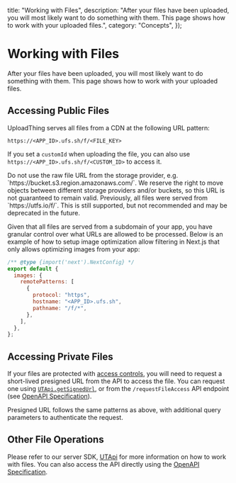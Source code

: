 
  title: "Working with Files",
  description:
    "After your files have been uploaded, you will most likely want to do something with them. This page shows how to work with your uploaded files.",
  category: "Concepts",
});

# Working with Files

After your files have been uploaded, you will most likely want to do something
with them. This page shows how to work with your uploaded files.

## Accessing Public Files

UploadThing serves all files from a CDN at the following URL pattern:

`https://<APP_ID>.ufs.sh/f/<FILE_KEY>`

If you set a `customId` when uploading the file, you can also use
`https://<APP_ID>.ufs.sh/f/<CUSTOM_ID>` to access it.

<Warning>
    Do not use the raw file URL from the storage provider, e.g. `https://bucket.s3.region.amazonaws.com/<FILE_KEY>`. We reserve the right to move objects between different storage providers and/or buckets, so this URL is not guaranteed to remain valid.
</Warning>

<Note>
  Previously, all files were served from `https://utfs.io/f/<FILE_KEY>`.
  This is still supported, but not recommended and may be deprecated in the future.
</Note>

Given that all files are served from a subdomain of your app, you have granular
control over what URLs are allowed to be processed. Below is an example of how
to setup image optimization allow filtering in Next.js that only allows
optimizing images from your app:

```js
/** @type {import('next').NextConfig} */
export default {
  images: {
    remotePatterns: [
      {
        protocol: "https",
        hostname: "<APP_ID>.ufs.sh",
        pathname: "/f/*",
      },
    ],
  },
};
```

## Accessing Private Files

If your files are protected with
[access controls](/concepts/regions-acl#access-controls), you will need to
request a short-lived presigned URL from the API to access the file. You can
request one using [`UTApi.getSignedUrl`](/api-reference/ut-api#get-signed-url),
or from the `/requestFileAccess` API endpoint (see
[OpenAPI Specification](/api-reference/openapi-spec)).

Presigned URL follows the same patterns as above, with additional query
parameters to authenticate the request.

## Other File Operations

Please refer to our server SDK, [UTApi](/api-reference/ut-api) for more
information on how to work with files. You can also access the API directly
using the [OpenAPI Specification](/api-reference/openapi-spec).
